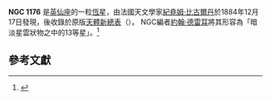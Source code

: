 {{NGCInfoBox|NGCID=NGC 1176|發現者=紀堯姆·比古爾丹|發現日期=1884年12月17日|其他編號=|曆元=J2000.0|赤經=3時4分34.8秒
|赤緯=42°23'38"|星座=英仙座|星體=恆星|星等=|表面亮度=|藍等=}}

'''NGC 1176''' 是[[英仙座|英仙座]]的一粒[[恆星|恆星]]，由法國天文學家[[紀堯姆·比古爾丹|紀堯姆·比古爾丹]]於1884年12月17日發現，後收錄於原版[[NGC天體表|天體新總表]]（{{lang|en|NGC}}）。
NGC編者[[約翰·德雷耳|約翰·德雷耳]]將其形容為「暗淡星雲狀物之中的13等星」。<ref>{{cite web|last = Seligman|first = Courtney|url = https://cseligman.com/text/atlas/ngc11a.htm#1176|title = New General Catalog Objects: NGC 1150 - 1199|access-date = 2022-03-05|archive-date = 2018-12-16|archive-url = https://web.archive.org/web/20181216084103/http://cseligman.com/text/atlas/ngc11a.htm#1176}}</ref>

== 參考文獻 ==
{{reflist}}

{{NGCReference|1176}}
{{Catalogs|NGC=1176}}
